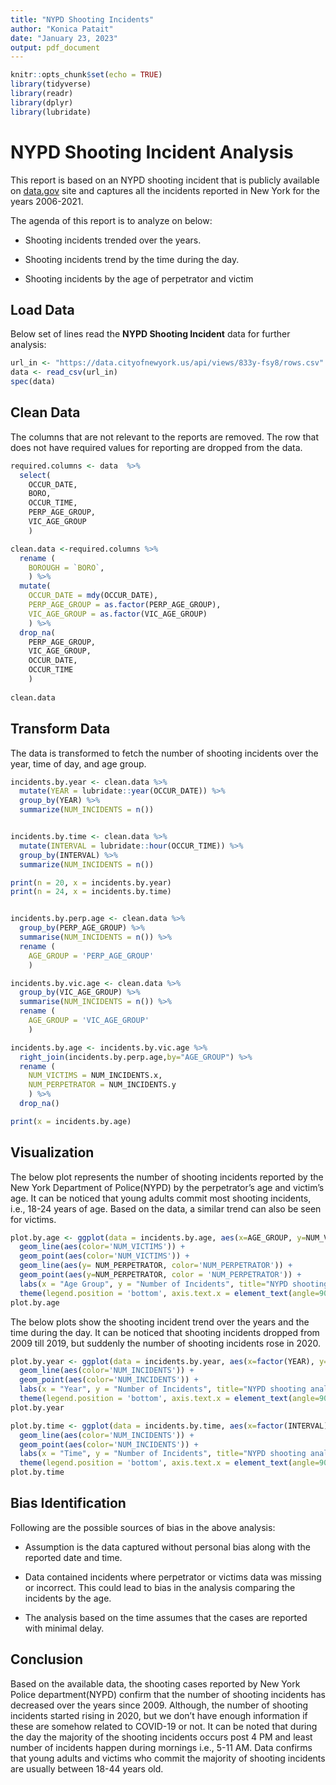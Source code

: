 ```yaml
---
title: "NYPD Shooting Incidents"
author: "Konica Patait"
date: "January 23, 2023"
output: pdf_document
---
```


```r
knitr::opts_chunk$set(echo = TRUE)
library(tidyverse)
library(readr)
library(dplyr)
library(lubridate)
```

# NYPD Shooting Incident Analysis
This report is based on an NYPD shooting incident that is publicly available on [data.gov](https://catalog.data.gov/dataset/nypd-shooting-incident-data-historic) site and captures all the incidents reported in New York for the years 2006-2021.

The agenda of this report is to analyze on below:

- Shooting incidents trended over the years.

- Shooting incidents trend by the time during the day.

- Shooting incidents by the age of perpetrator and victim


## Load Data

Below set of lines read the **NYPD Shooting Incident** data for further analysis:

```r
url_in <- "https://data.cityofnewyork.us/api/views/833y-fsy8/rows.csv"
data <- read_csv(url_in)
spec(data)
```

## Clean Data

The columns that are not relevant to the reports are removed. The row that does not have required values for reporting are dropped from the data.

```r

required.columns <- data  %>% 
  select(
    OCCUR_DATE, 
    BORO, 
    OCCUR_TIME, 
    PERP_AGE_GROUP, 
    VIC_AGE_GROUP
    )

clean.data <-required.columns %>% 
  rename (
    BOROUGH = `BORO`, 
    ) %>% 
  mutate(
    OCCUR_DATE = mdy(OCCUR_DATE),
    PERP_AGE_GROUP = as.factor(PERP_AGE_GROUP),
    VIC_AGE_GROUP = as.factor(VIC_AGE_GROUP)
    ) %>% 
  drop_na(
    PERP_AGE_GROUP, 
    VIC_AGE_GROUP,
    OCCUR_DATE, 
    OCCUR_TIME
    ) 
  
clean.data

```

## Transform Data

The data is transformed to fetch the number of shooting incidents over the year, time of day, and age group.

```r

incidents.by.year <- clean.data %>% 
  mutate(YEAR = lubridate::year(OCCUR_DATE)) %>%
  group_by(YEAR) %>%
  summarize(NUM_INCIDENTS = n()) 


incidents.by.time <- clean.data %>% 
  mutate(INTERVAL = lubridate::hour(OCCUR_TIME)) %>%
  group_by(INTERVAL) %>%
  summarize(NUM_INCIDENTS = n()) 

print(n = 20, x = incidents.by.year)
print(n = 24, x = incidents.by.time)


incidents.by.perp.age <- clean.data %>% 
  group_by(PERP_AGE_GROUP) %>% 
  summarise(NUM_INCIDENTS = n()) %>% 
  rename (
    AGE_GROUP = 'PERP_AGE_GROUP'
    )

incidents.by.vic.age <- clean.data %>% 
  group_by(VIC_AGE_GROUP) %>% 
  summarise(NUM_INCIDENTS = n()) %>% 
  rename (
    AGE_GROUP = 'VIC_AGE_GROUP'
    )

incidents.by.age <- incidents.by.vic.age %>%
  right_join(incidents.by.perp.age,by="AGE_GROUP") %>% 
  rename (
    NUM_VICTIMS = NUM_INCIDENTS.x,
    NUM_PERPETRATOR = NUM_INCIDENTS.y
    ) %>%
  drop_na()

print(x = incidents.by.age)

```

## Visualization

The below plot represents the number of shooting incidents reported by the New York Department of Police(NYPD) by the perpetrator's age and victim's age. It can be noticed that young adults commit most shooting incidents, i.e., 18-24 years of age. Based on the data, a similar trend can also be seen for victims. 

```r

plot.by.age <- ggplot(data = incidents.by.age, aes(x=AGE_GROUP, y=NUM_VICTIMS, group = 1) ) +
  geom_line(aes(color='NUM_VICTIMS')) + 
  geom_point(aes(color='NUM_VICTIMS')) +
  geom_line(aes(y= NUM_PERPETRATOR, color='NUM_PERPETRATOR')) +
  geom_point(aes(y=NUM_PERPETRATOR, color = 'NUM_PERPETRATOR')) +
  labs(x = "Age Group", y = "Number of Incidents", title="NYPD shooting analysis by Age") +
  theme(legend.position = 'bottom', axis.text.x = element_text(angle=90)) 
plot.by.age
```

The below plots show the shooting incident trend over the years and the time during the day. It can be noticed that shooting incidents dropped from 2009 till 2019, but suddenly the number of shooting incidents rose in 2020.

```r


plot.by.year <- ggplot(data = incidents.by.year, aes(x=factor(YEAR), y=NUM_INCIDENTS, group = 1) ) +
  geom_line(aes(color='NUM_INCIDENTS')) + 
  geom_point(aes(color='NUM_INCIDENTS')) +
  labs(x = "Year", y = "Number of Incidents", title="NYPD shooting analysis by Years") +
  theme(legend.position = 'bottom', axis.text.x = element_text(angle=90))
plot.by.year
```

```r

plot.by.time <- ggplot(data = incidents.by.time, aes(x=factor(INTERVAL), y=NUM_INCIDENTS, group = 1) ) +
  geom_line(aes(color='NUM_INCIDENTS')) + 
  geom_point(aes(color='NUM_INCIDENTS')) +
  labs(x = "Time", y = "Number of Incidents", title="NYPD shooting analysis by Time") +
  theme(legend.position = 'bottom', axis.text.x = element_text(angle=90))
plot.by.time

```


## Bias Identification 

Following are the possible sources of bias in the above analysis:

- Assumption is the data captured without personal bias along with the reported date and time.

- Data contained incidents where perpetrator or victims data was missing or incorrect. This could lead to bias in the analysis comparing the incidents by the age.

- The analysis based on the time assumes that the cases are reported with minimal delay.

##  Conclusion

Based on the available data, the shooting cases reported by New York Police department(NYPD) confirm that the number of shooting incidents has decreased over the years since 2009. Although, the number of shooting incidents started rising in 2020, but we don't have enough information if these are somehow related to COVID-19 or not. It can be noted that during the day the majority of the shooting incidents occurs post 4 PM and least number of incidents happen during mornings i.e., 5-11 AM.
Data confirms that young adults and victims who commit the majority of shooting incidents are usually between 18-44 years old.

